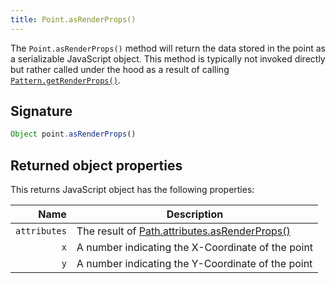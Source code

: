 ```yaml
---
title: Point.asRenderProps()
---
```


The `Point.asRenderProps()` method will return the data stored in the
point as a serializable JavaScript object. This method is typically
not invoked directly but rather called under the hood as a result of
calling [`Pattern.getRenderProps()`](/reference/api/pattern/getrenderprops).

## Signature

```js
Object point.asRenderProps()
```

## Returned object properties

This returns JavaScript object has the following properties:

| Name | Description |
| ----:| ----------- |
| `attributes` | The result of [Path.attributes.asRenderProps()](/reference/api/attributes/asrenderprops) |
| `x` | A number indicating the X-Coordinate of the point |
| `y` | A number indicating the Y-Coordinate of the point |
